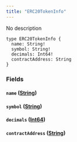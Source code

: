 ```yaml
---
title: "ERC20TokenInfo"
---
```


No description

```
type ERC20TokenInfo {
  name: String!
  symbol: String!
  decimals: Int64!
  contractAddress: String
}

```

### Fields[](#fields "Direct link to heading")

#### `name` ([String](/developer/graphql-api/references/scalars/string))[](#name-string "Direct link to heading")

#### `symbol` ([String](/developer/graphql-api/references/scalars/string))[](#symbol-string "Direct link to heading")

#### `decimals` ([Int64](/developer/graphql-api/references/scalars/int-64))[](#decimals-int64 "Direct link to heading")

#### `contractAddress` ([String](/developer/graphql-api/references/scalars/string))[](#contractaddress-string "Direct link to heading")